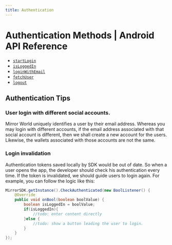 ```yaml
---
title: Authentication
---
```


# Authentication Methods | Android API Reference

- [`startLogin`](/api-reference/android/authentication/startLogin)
- [`isLoggedIn`](/api-reference/android/authentication/isLoggedIn)
- [`loginWithEmail`](/api-reference/android/authentication/loginWithEmail)
- [`fetchUser`](/api-reference/android/authentication/fetchUser)
- [`logout`](/api-reference/android/authentication/logout)


## Authentication Tips

### User login with different social accounts.
Mirror World uniquely identifies a user by their email address. Whereas you may login with different accounts,
if the email address associated with that social account is different,
then we shall create a new account for the users. Likewise, the wallets associated with those accounts are not the same.

### Login invalidation

Authentication tokens saved locally by SDK would be out of date. So when a user opens the app, the developer should check his authentication every time. If the token is invalidated, we should guide users to login again.
For example, you can follow the logic like this:

```java
MirrorSDK.getInstance().CheckAuthenticated(new BoolListener() {
    @Override
    public void onBool(boolean boolValue) {
        boolean isLoggedIn = boolValue;
        if(isLoggedIn){
            //todo: enter content directly
        }else {
            //todo: show a button leading the user to login.
        }
    }
});
```
